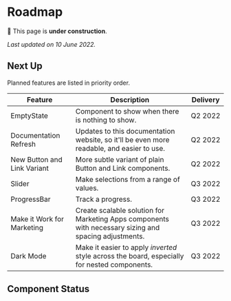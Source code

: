 

# Roadmap

🚧 This page is **under construction**.

_Last updated on 10 June 2022._

## Next Up

Planned features are listed in priority order.

| Feature                     | Description                                                                                           | Delivery     |
| --------------------------- | ----------------------------------------------------------------------------------------------------- | ------------ |
| EmptyState                  | Component to show when there is nothing to show.                                                      | Q2&nbsp;2022 |
| Documentation Refresh       | Updates to this documentation website, so it'll be even more readable, and easier to use.             | Q2&nbsp;2022 |
| New Button and Link Variant | More subtle variant of plain Button and Link components.                                              | Q2&nbsp;2022 |
| Slider                      | Make selections from a range of values.                                                               | Q3&nbsp;2022 |
| ProgressBar                 | Track a progress.                                                                                     | Q3&nbsp;2022 |
| Make it Work for Marketing  | Create scalable solution for Marketing Apps components with necessary sizing and spacing adjustments. | Q3&nbsp;2022 |
| Dark Mode                   | Make it easier to apply _inverted_ style across the board, especially for nested components.          | Q3&nbsp;2022 |

## Component Status

<ComponentStatusTable>
  <ComponentStatus
    name="Alert Dialog"
    reactComponentUrl="/components/alert-dialog"
    figmaComponentUrl="https://www.figma.com/file/CCf4IlqeNxwVf3BtYO0WOP/%5BDC%5D-Components?node-id=1500%3A10886"
  />
  <ComponentStatus
    name="Asset"
    reactComponentUrl="/components/asset"
    figmaComponentUrl="https://www.figma.com/file/BZKbIZMc0TcxIoyL5V9mKo/?node-id=2723%3A4651"
  />
  <ComponentStatus
    name="Avatar"
    reactComponentUrl="/components/avatar"
    figmaComponentUrl="https://www.figma.com/file/CCf4IlqeNxwVf3BtYO0WOP/%5BDC%5D-Components?node-id=918%3A7"
  />
  <ComponentStatus
    name="Badge"
    reactComponentUrl="/components/badge"
    figmaComponentUrl="https://www.figma.com/file/CCf4IlqeNxwVf3BtYO0WOP/%5BDC%5D-Components?node-id=810%3A1831"
  />
  <ComponentStatus
    name="Brand"
    reactComponentUrl="/components/brand"
    figmaComponentUrl="https://www.figma.com/file/BZKbIZMc0TcxIoyL5V9mKo/?node-id=581%3A953"
  />
  <ComponentStatus
    name="Button"
    reactComponentUrl="/components/button"
    figmaComponentUrl="https://www.figma.com/file/CCf4IlqeNxwVf3BtYO0WOP/%5BDC%5D-Components?node-id=247%3A0"
  />
  <ComponentStatus
    name="Card"
  />
  <ComponentStatus
    name="Chapeau"
    reactComponentUrl="/components/chapeau"
    figmaComponentUrl="https://www.figma.com/file/BZKbIZMc0TcxIoyL5V9mKo/%5BDC%5D-Core?node-id=524%3A1201"
  />
  <ComponentStatus
    name="Checkbox"
    reactComponentUrl="/components/checkbox"
    figmaComponentUrl="https://www.figma.com/file/CCf4IlqeNxwVf3BtYO0WOP/%5BDC%5D-Components?node-id=969%3A2416"
  />
  <ComponentStatus
    name="Code"
    reactComponentUrl="/components/code"
    figmaComponentUrl="https://www.figma.com/file/BZKbIZMc0TcxIoyL5V9mKo/%5BDC%5D-Core?node-id=532%3A1146"
  />
  <ComponentStatus
    name="Code Block"
    reactComponentUrl="/components/code-block"
    figmaComponentUrl="https://www.figma.com/file/BZKbIZMc0TcxIoyL5V9mKo/%5BDC%5D-Core?node-id=532%3A1146"
  />
  <ComponentStatus
    name="Content Container"
    reactComponentUrl="/components/content-container"
  />
  <ComponentStatus
    name="Dialog"
    reactComponentUrl="/components/dialog"
    figmaComponentUrl="https://www.figma.com/file/CCf4IlqeNxwVf3BtYO0WOP/%5BDC%5D-Components?node-id=1500%3A10886"
  />
  <ComponentStatus
    name="Display"
    reactComponentUrl="/components/display"
    figmaComponentUrl="https://www.figma.com/file/BZKbIZMc0TcxIoyL5V9mKo/%5BDC%5D-Core?node-id=524%3A1201"
  />
  <ComponentStatus
    name="Drawer"
    reactComponentUrl="/components/drawer"
    figmaComponentUrl="https://www.figma.com/file/CCf4IlqeNxwVf3BtYO0WOP/%5BDC%5D-Components?node-id=1500%3A10886"
  />
  <ComponentStatus
    name="Error Boundary"
    reactComponentUrl="/components/error-boundary"
  />
  <ComponentStatus
    name="Form Field"
    reactComponentUrl="/components/form-field"
    figmaComponentUrl="https://www.figma.com/file/CCf4IlqeNxwVf3BtYO0WOP/?node-id=3337%3A22405"
  />
  <ComponentStatus
    name="Heading"
    reactComponentUrl="/components/heading"
    figmaComponentUrl="https://www.figma.com/file/BZKbIZMc0TcxIoyL5V9mKo/%5BDC%5D-Core?node-id=524%3A1201"
  />
  <ComponentStatus
    name="Icon"
    reactComponentUrl="/components/icon"
    figmaComponentUrl="https://www.figma.com/file/BZKbIZMc0TcxIoyL5V9mKo/%5BDC%5D-Core?node-id=549%3A0"
  />
  <ComponentStatus
    name="Input"
    reactComponentUrl="/components/input"
    figmaComponentUrl="https://www.figma.com/file/CCf4IlqeNxwVf3BtYO0WOP/%5BDC%5D-Components?node-id=961%3A2"
  />
  <ComponentStatus
    name="Link"
    reactComponentUrl="/components/link"
    figmaComponentUrl="https://www.figma.com/file/CCf4IlqeNxwVf3BtYO0WOP/%5BDC%5D-Components?node-id=2009%3A12910"
  />
  <ComponentStatus name="Loader" reactComponentUrl="/components/loader" />
  <ComponentStatus
    name="Menu"
    reactComponentUrl="/components/menu/"
    figmaComponentUrl="https://www.figma.com/file/CCf4IlqeNxwVf3BtYO0WOP/%5BDC%5D-Components?node-id=3676%3A24234"
  />
  <ComponentStatus
    name="Notification"
    reactComponentUrl="/components/notification"
    figmaComponentUrl="https://www.figma.com/file/CCf4IlqeNxwVf3BtYO0WOP/%5BDC%5D-Components?node-id=1541%3A11855"
  />
  <ComponentStatus
    name="Paragraph"
    reactComponentUrl="/components/paragraph"
    figmaComponentUrl="https://www.figma.com/file/BZKbIZMc0TcxIoyL5V9mKo/%5BDC%5D-Core?node-id=527%3A1639"
  />
  <ComponentStatus name="Portal" reactComponentUrl="/components/portal" />
  <ComponentStatus
    name="Radio"
    reactComponentUrl="/components/radio"
    figmaComponentUrl="https://www.figma.com/file/CCf4IlqeNxwVf3BtYO0WOP/%5BDC%5D-Components?node-id=1067%3A4315"
  />

  <ComponentStatus
    name="Resizable Element"
  />
  <ComponentStatus
    name="Screen Reader Only"
    reactComponentUrl="/components/screen-reader-only"
  />
  <ComponentStatus
    name="Select"
    reactComponentUrl="/components/select"
    figmaComponentUrl="https://www.figma.com/file/CCf4IlqeNxwVf3BtYO0WOP/%5BDC%5D-Components?node-id=1117%3A699"
  />
  <ComponentStatus
    name="Side Navigation"
    reactComponentUrl="/components/side-navigation/"
    figmaComponentUrl="https://www.figma.com/file/CCf4IlqeNxwVf3BtYO0WOP/%5BDC%5D-Components?node-id=1143%3A1886"
  />
  <ComponentStatus
    name="Switch"
    reactComponentUrl="/components/switch"
    figmaComponentUrl="https://www.figma.com/file/CCf4IlqeNxwVf3BtYO0WOP/%5BDC%5D-Components?node-id=1067%3A5364"
  />
  <ComponentStatus
    name="Tabs"
    reactComponentUrl="/components/tabs"
    figmaComponentUrl="https://www.figma.com/file/CCf4IlqeNxwVf3BtYO0WOP/%5BDC%5D-Components?node-id=828%3A0"
  />
  <ComponentStatus
    name="Text"
    reactComponentUrl="/components/text"
    figmaComponentUrl="https://www.figma.com/file/BZKbIZMc0TcxIoyL5V9mKo/?node-id=527%3A1639"
  />
  <ComponentStatus
    name="Text Area"
    reactComponentUrl="/components/text-area"
    figmaComponentUrl="https://www.figma.com/file/CCf4IlqeNxwVf3BtYO0WOP/?node-id=3337%3A21416"
  />
  <ComponentStatus
    name="Toast"
    reactComponentUrl="/components/toast"
    figmaComponentUrl="https://www.figma.com/file/CCf4IlqeNxwVf3BtYO0WOP/%5BDC%5D-Components?node-id=975%3A0"
  />
  <ComponentStatus
    name="Tooltip"
    reactComponentUrl="/components/tooltip"
    figmaComponentUrl="https://www.figma.com/file/CCf4IlqeNxwVf3BtYO0WOP/%5BDC%5D-Components?node-id=1435%3A8912"
  />
</ComponentStatusTable>
